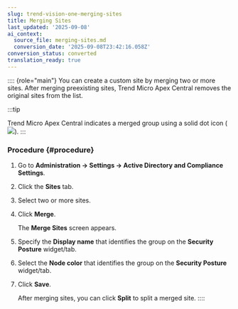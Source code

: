 ```yaml
---
slug: trend-vision-one-merging-sites
title: Merging Sites
last_updated: '2025-09-08'
ai_context:
  source_file: merging-sites.md
  conversion_date: '2025-09-08T23:42:16.058Z'
conversion_status: converted
translation_ready: true
---
```


:::: {role="main"}
You can create a custom site by merging two or more sites. After merging preexisting sites, Trend Micro Apex Central removes the original sites from the list.

:::tip

Trend Micro Apex Central indicates a merged group using a solid dot icon (![](/images/icon_sites_mergedgroup=GUID-C6C74D31-604A-4C1A-9ADA-89FFDDC8E1C6=1=en-us=Low.webp)).
:::

### Procedure {#procedure}

1.  Go to **Administration → Settings → Active Directory and Compliance Settings**.

2.  Click the **Sites** tab.

3.  Select two or more sites.

4.  Click **Merge**.

    The **Merge Sites** screen appears.

5.  Specify the **Display name** that identifies the group on the **Security Posture** widget/tab.

6.  Select the **Node color** that identifies the group on the **Security Posture** widget/tab.

7.  Click **Save**.

    After merging sites, you can click **Split** to split a merged site.
::::
